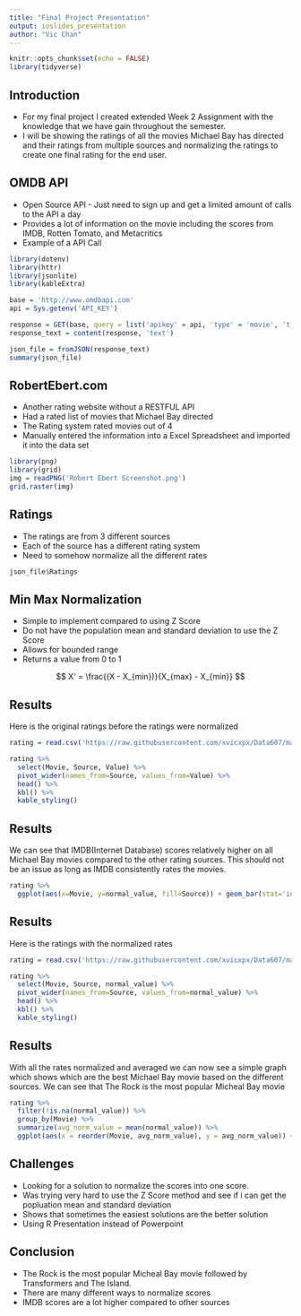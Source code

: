 ```yaml
---
title: "Final Project Presentation"
output: ioslides_presentation
author: "Vic Chan"
---
```


```r
knitr::opts_chunk$set(echo = FALSE)
library(tidyverse)
```

## Introduction

- For my final project I created extended Week 2 Assignment with the knowledge that we have gain throughout the semester.
- I will be showing the ratings of all the movies Michael Bay has directed and their ratings from multiple sources and normalizing the ratings to create one final rating for the end user.

## OMDB API

- Open Source API - Just need to sign up and get a limited amount of calls to the API a day
- Provides a lot of information on the movie including the scores from IMDB, Rotten Tomato, and Metacritics
- Example of a API Call

```r
library(dotenv)
library(httr)
library(jsonlite)
library(kableExtra)
```

```r
base = 'http://www.omdbapi.com'
api = Sys.getenv('API_KEY')

response = GET(base, query = list('apikey' = api, 'type' = 'movie', 't' = 'Bad Boys'))
response_text = content(response, 'text')

json_file = fromJSON(response_text)
summary(json_file)
```

## RobertEbert.com

- Another rating website without a RESTFUL API
- Had a rated list of movies that Michael Bay directed
- The Rating system rated movies out of 4
- Manually entered the information into a Excel Spreadsheet and imported it into the data set

```r
library(png)
library(grid)
img = readPNG('Robert Ebert Screenshot.png')
grid.raster(img)
```


## Ratings

- The ratings are from 3 different sources
- Each of the source has a different rating system 
- Need to somehow normalize all the different rates

```r
json_file$Ratings
```

## Min Max Normalization

- Simple to implement compared to using Z Score
- Do not have the population mean and standard deviation to use the Z Score
- Allows for bounded range
- Returns a value from 0 to 1

$$
X' = \frac{(X - X_{min})}{X_{max} - X_{min}}
$$

## Results
Here is the original ratings before the ratings were normalized

```r
rating = read.csv('https://raw.githubusercontent.com/xvicxpx/Data607/main/Final%20Project/results.csv')

rating %>%
  select(Movie, Source, Value) %>%
  pivot_wider(names_from=Source, values_from=Value) %>%
  head() %>%
  kbl() %>%
  kable_styling()
```

## Results
We can see that IMDB(Internet Database) scores relatively higher on all Michael Bay movies compared to the other rating sources. This should not be an issue as long as IMDB consistently rates the movies. 
```r
rating %>%
  ggplot(aes(x=Movie, y=normal_value, fill=Source)) + geom_bar(stat='identity', position=position_dodge()) + coord_flip()
```

## Results
Here is the ratings with the normalized rates

```r
rating = read.csv('https://raw.githubusercontent.com/xvicxpx/Data607/main/Final%20Project/results.csv')

rating %>%
  select(Movie, Source, normal_value) %>%
  pivot_wider(names_from=Source, values_from=normal_value) %>%
  head() %>%
  kbl() %>%
  kable_styling()
```

## Results

With all the rates normalized and averaged we can now see a simple graph which shows which are the best Michael Bay movie based on the different sources. We can see that The Rock is the most popular Micheal Bay movie
```r
rating %>%
  filter(!is.na(normal_value)) %>%
  group_by(Movie) %>%
  summarize(avg_norm_value = mean(normal_value)) %>%
  ggplot(aes(x = reorder(Movie, avg_norm_value), y = avg_norm_value)) + geom_bar(stat='identity') + coord_flip()
```
## Challenges

- Looking for a solution to normalize the scores into one score.
- Was trying very hard to use the Z Score method and see if i can get the popluation mean and standard deviation
- Shows that sometimes the easiest solutions are the better solution
- Using R Presentation instead of Powerpoint

## Conclusion

- The Rock is the most popular Micheal Bay movie followed by Transformers and The Island.
- There are many different ways to normalize scores
- IMDB scores are a lot higher compared to other sources